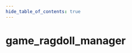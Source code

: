 ```yaml
---
hide_table_of_contents: true
---
```


<!---
!!!!!!
THIS PAGE IS AUTOGENERATED FROM GAME FGD DEFINITIONS!
DO NOT EDIT MANUALLY!
!!!!!!

In order to make edits, you can make an annotation file in /fgd_dump_overrides
-->


# game_ragdoll_manager



<Tabs queryString="game">
    
<TabItem value="cs2" label="Counter-Strike 2">
    <CS2Page />
</TabItem>

<TabItem value="steamvr" label="SteamVR Home">
    <STEAMVRPage />
</TabItem>

<TabItem value="dota2" label="Dota 2">
    <DOTA2Page />
</TabItem>

<TabItem value="hla" label="Half-Life: Alyx">
    <HLAPage />
</TabItem>

</Tabs>
